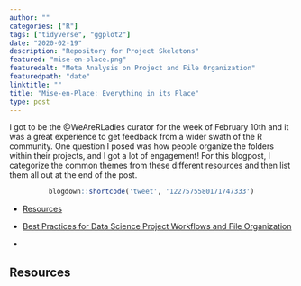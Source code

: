 ```yaml
---
author: ""
categories: ["R"]
tags: ["tidyverse", "ggplot2"]
date: "2020-02-19"
description: "Repository for Project Skeletons"
featured: "mise-en-place.png"
featuredalt: "Meta Analysis on Project and File Organization"
featuredpath: "date"
linktitle: ""
title: "Mise-en-Place: Everything in its Place"
type: post
---
```


I got to be the @WeAreRLadies curator for the week of February 10th and it was a great experience to get feedback from a wider swath of the R community. One question I posed was how people organize the folders within their projects, and I got a lot of engagement! For this blogpost, I categorize the common themes from these different resources and then list them all out at the end of the post.

<center>
```r
blogdown::shortcode('tweet', '1227575580171747333')
```
</center>

* [Resources](#resources)

* [Best Practices for Data Science Project Workflows and File Organization](https://github.com/moldach/project-directory)

* 

## Resources




